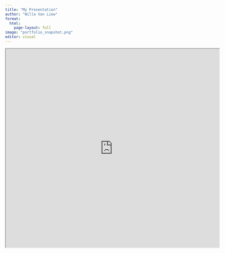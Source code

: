 ```yaml
---
title: "My Presentation"
author: "Willa Van Liew"
format: 
  html:
    page-layout: full
image: "portfolio_snapshot.png"
editor: visual
---
```



<iframe src="https://willavanliew.github.io/Presentations/Presentation.html#/title-slide" width="700" height="650" allowfullscreen = true></iframe>